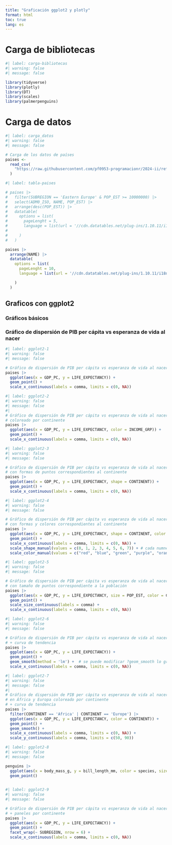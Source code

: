 ---
title: "Graficación ggplot2 y plotly"
format: html
toc: true
lang: es
---

# Carga de bibliotecas

```{r}
#| label: carga-bibliotecas
#| warning: false
#| message: false

library(tidyverse)
library(plotly)
library(DT)
library(scales)
library(palmerpenguins)
```

# Carga de datos

```{r}
#| label: carga_datos
#| warning: false
#| message: false

# Carga de los datos de países
paises <-
  read_csv(
    "https://raw.githubusercontent.com/pf0953-programacionr/2024-ii/refs/heads/main/datos/natural-earth/paises-join-esperanzavida.csv"
  )
```

```{r}
#| label: tabla-paises

# paises |>
#   filter(SUBREGION == 'Eastern Europe' & POP_EST >= 10000000) |>
#   select(ADM0_ISO, NAME, POP_EST) |>
#   arrange(desc(POP_EST)) |>
#   datatable(
#     options = list(
#       pageLenght = 5,
#       language = list(url = '//cdn.datatables.net/plug-ins/1.10.11/i18n/Spanish.json')
# 
#     )
#   )

paises |>
  arrange(NAME) |>
  datatable(
    options = list(
      pageLenght = 10,
      language = list(url = '//cdn.datatables.net/plug-ins/1.10.11/i18n/Spanish.json')

    )
  )

```

## Graficos con ggplot2

### Gráficos básicos

### Gráfico de dispersión de PIB per cápita vs esperanza de vida al nacer

```{r}
#| label: ggplot2-1
#| warning: false
#| message: false

# Gráfico de dispersión de PIB per cápita vs esperanza de vida al nacer
paises |>
  ggplot(aes(x = GDP_PC, y = LIFE_EXPECTANCY)) +
  geom_point() +
  scale_x_continuous(labels = comma, limits = c(0, NA))

```
```{r}
#| label: ggplot2-2
#| warning: false
#| message: false
#| 
# Gráfico de dispersión de PIB per cápita vs esperanza de vida al nacer
# coloreado por continente
paises |>
  ggplot(aes(x = GDP_PC, y = LIFE_EXPECTANCY, color = INCOME_GRP)) +
  geom_point() +
  scale_x_continuous(labels = comma, limits = c(0, NA))
```
```{r}
#| label: ggplot2-3
#| warning: false
#| message: false

# Gráfico de dispersión de PIB per cápita vs esperanza de vida al nacer
# con formas de puntos correspondientes al continente
paises |>
  ggplot(aes(x = GDP_PC, y = LIFE_EXPECTANCY, shape = CONTINENT)) +
  geom_point() +
  scale_x_continuous(labels = comma, limits = c(0, NA))
```

```{r}
#| label: ggplot2-4
#| warning: false
#| message: false

# Gráfico de dispersión de PIB per cápita vs esperanza de vida al nacer
# con formas y colores correspondientes al continente
paises |>
  ggplot(aes(x = GDP_PC, y = LIFE_EXPECTANCY, shape = CONTINENT, color = CONTINENT)) +
  geom_point() +
  scale_x_continuous(labels = comma, limits = c(0, NA)) +
  scale_shape_manual(values = c(0, 1, 2, 3, 4, 5, 6, 7)) + # cada numnero es un codigo de la figura utilizada
  scale_color_manual(values = c("red", "blue", "green", "purple", "orange", "brown", "pink", "yellow"))
```
```{r}
#| label: ggplot2-5
#| warning: false
#| message: false

# Gráfico de dispersión de PIB per cápita vs esperanza de vida al nacer
# con tamaño de puntos correspondiente a la población
paises |>
  ggplot(aes(x = GDP_PC, y = LIFE_EXPECTANCY, size = POP_EST, color = CONTINENT)) +
  geom_point() +
  scale_size_continuous(labels = comma) +
  scale_x_continuous(labels = comma, limits = c(0, NA))
```
```{r}
#| label: ggplot2-6
#| warning: false
#| message: false

# Gráfico de dispersión de PIB per cápita vs esperanza de vida al nacer
# + curva de tendencia
paises |>
  ggplot(aes(x = GDP_PC, y = LIFE_EXPECTANCY)) +
  geom_point() +
  geom_smooth(method = 'lm') +  # se puede modificar ?geom_smooth lo gris es intervalo de confianza de los datos
  scale_x_continuous(labels = comma, limits = c(0, NA))
```

```{r}
#| label: ggplot2-7
#| warning: false
#| message: false
#| 
# Gráfico de dispersión de PIB per cápita vs esperanza de vida al nacer
# en África y Europa coloreado por continente
# + curva de tendencia
paises |>
  filter(CONTINENT == 'Africa' | CONTINENT == 'Europe') |>
  ggplot(aes(x = GDP_PC, y = LIFE_EXPECTANCY, color = CONTINENT)) +
  geom_point() +
  geom_smooth() +
  scale_x_continuous(labels = comma, limits = c(0, NA)) +
  scale_y_continuous(labels = comma, limits = c(50, 90))
```


```{r}
#| label: ggplot2-8
#| warning: false
#| message: false

penguins |>
  ggplot(aes(x = body_mass_g, y = bill_length_mm, color = species, size = flipper_length_mm)) +
  geom_point()
  
```
```{r}
#| label: ggplot2-9
#| warning: false
#| message: false

# Gráfico de dispersión de PIB per cápita vs esperanza de vida al nacer
# + paneles por continente
paises |>
  ggplot(aes(x = GDP_PC, y = LIFE_EXPECTANCY)) +
  geom_point() +
  facet_wrap(~ SUBREGION, nrow = 6) +
  scale_x_continuous(labels = comma, limits = c(0, NA))
```

